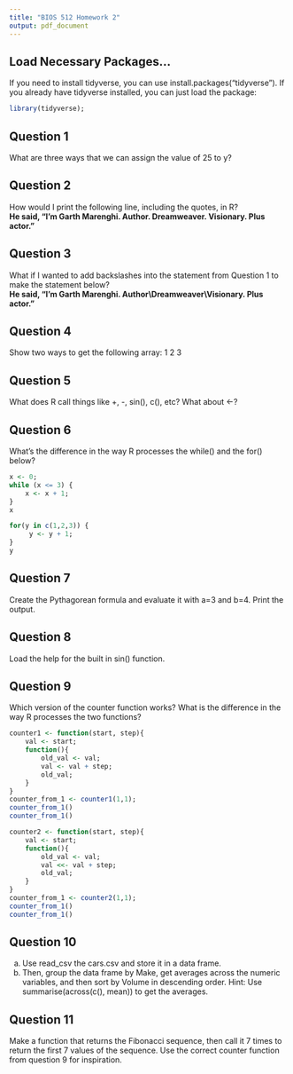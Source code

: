 ```yaml
---
title: "BIOS 512 Homework 2"
output: pdf_document
---
```


## Load Necessary Packages...

If you need to install tidyverse, you can use install.packages("tidyverse"). If you already have tidyverse installed, you can just load the package:

```r
library(tidyverse);
```

## Question 1

What are three ways that we can assign the value of 25 to y?

## Question 2

How would I print the following line, including the quotes, in R?\
**He said, "I'm Garth Marenghi. Author. Dreamweaver. Visionary. Plus actor."**

## Question 3

What if I wanted to add backslashes into the statement from Question 1 to make the statement below?\
**He said, "I'm Garth Marenghi. Author\\Dreamweaver\\Visionary. Plus actor."**

## Question 4

Show two ways to get the following array: 1 2 3

## Question 5

What does R call things like +, -, sin(), c(), etc? What about \<-?

## Question 6

What's the difference in the way R processes the while() and the for() below?

```r
x <- 0;
while (x <= 3) {
    x <- x + 1;
}
x

for(y in c(1,2,3)) {
     y <- y + 1;
}
y
```

## Question 7

Create the Pythagorean formula and evaluate it with a=3 and b=4. Print the output.

## Question 8

Load the help for the built in sin() function.

## Question 9

Which version of the counter function works? What is the difference in the way R processes the two functions?

```r
counter1 <- function(start, step){
    val <- start;
    function(){
        old_val <- val;
        val <- val + step;
        old_val;
    }
}
counter_from_1 <- counter1(1,1);
counter_from_1()
counter_from_1()

counter2 <- function(start, step){
    val <- start;
    function(){
        old_val <- val;
        val <<- val + step;
        old_val;
    }
}
counter_from_1 <- counter2(1,1);
counter_from_1()
counter_from_1()
```

## Question 10

a)  Use read_csv the cars.csv and store it in a data frame.
b)  Then, group the data frame by Make, get averages across the numeric variables, and then sort by Volume in descending order. Hint: Use summarise(across(c(<variable list>), mean)) to get the averages.

## Question 11

Make a function that returns the Fibonacci sequence, then call it 7 times to return the first 7 values of the sequence. Use the correct counter function from question 9 for inspiration.
